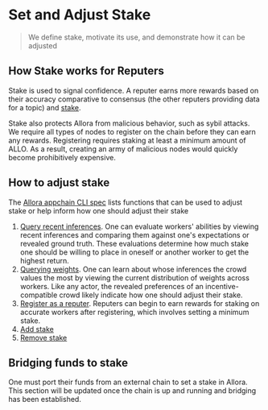 # Set and Adjust Stake

> We define stake, motivate its use, and demonstrate how it can be adjusted

## How Stake works for Reputers

Stake is used to signal confidence. A reputer earns more rewards based on their accuracy comparative to consensus (the other reputers providing data for a topic) and [stake](/home/key-terms#stake).

Stake also protects Allora from malicious behavior, such as sybil attacks. We require all types of nodes to register on the chain before they can earn any rewards. Registering requires staking at least a minimum amount of ALLO. As a result, creating an army of malicious nodes would quickly become prohibitively expensive.

## How to adjust stake

The [Allora appchain CLI spec](/devs/get-started/cli#installing-allorad) lists functions that can be used to adjust stake or help inform how one should adjust their stake

1. [Query recent inferences](/devs/consumers/onchain-query-existing-data). One can evaluate workers' abilities by viewing recent inferences and comparing them against one's expectations or revealed ground truth. These evaluations determine how much stake one should be willing to place in oneself or another worker to get the highest return.
2. [Querying weights](/devs/consumers/onchain-query-existing-data). One can learn about whose inferences the crowd values the most by viewing the current distribution of weights across workers. Like any actor, the revealed preferences of an incentive-compatible crowd likely indicate how one should adjust their stake.
3. [Register as a reputer](/devs/reputers/register-reputer-node). Reputers can begin to earn rewards for staking on accurate workers after registering, which involves setting a minimum stake.
4. [Add stake](/devs/reference/allorad#add-stake)
5. [Remove stake](/devs/reference/allorad#remove-stake-from-a-topic)

## Bridging funds to stake

One must port their funds from an external chain to set a stake in Allora. This section will be updated once the chain is up and running and bridging has been established.
